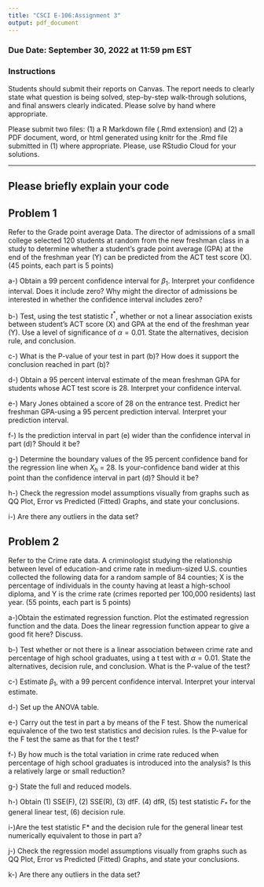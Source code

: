 ```yaml
---
title: "CSCI E-106:Assignment 3"
output: pdf_document
---
```

### Due Date: September 30, 2022 at 11:59 pm EST
### Instructions

Students should submit their reports on Canvas. The report needs to clearly state what question is being solved, step-by-step walk-through solutions, and final answers clearly indicated. Please solve by hand where appropriate.

Please submit two files: (1) a R Markdown file (.Rmd extension) and (2) a PDF document, word, or html generated using knitr for the .Rmd file submitted in (1) where appropriate. Please, use RStudio Cloud for your solutions.

--------------------------------------------------------------------------------------


## Please briefly explain your code ##

## Problem 1

Refer to the Grade point average Data. The director of admissions of a small college selected 120 students at random from the new freshman class in a study to determine whether a student's grade point average (GPA) at the end of the freshman year (Y) can be predicted from the ACT test score (X). (45 points, each part is 5 points)

a-) Obtain a 99 percent confidence interval for $\beta_{1}$. Interpret your confidence interval. Does it include zero? Why might the director of admissions be interested in whether the confidence interval includes zero?

b-) Test, using the test statistic $t^{*}$, whether or not a linear association exists between student's ACT score (X) and GPA at the end of the freshman year (Y). Use a level of significance of $\alpha=0.01$. State the alternatives, decision rule, and conclusion.

c-) What is the P-value of your test in part (b)? How does it support the conclusion reached in part (b)?

d-) Obtain a 95 percent interval estimate of the mean freshman GPA for students whose ACT test score is 28. Interpret your confidence interval.

e-) Mary Jones obtained a score of 28 on the entrance test. Predict her freshman GPA-using a 95 percent prediction interval. Interpret your prediction interval.

f-) Is the prediction interval in part (e) wider than the confidence interval in part (d)? Should it be?

g-) Determine the boundary values of the 95 percent confidence band for the regression line when $X_{h}$ = 28. Is your-confidence band wider at this point than the confidence interval in part (d)? Should it be?

h-) Check the regression model assumptions visually from graphs such as QQ Plot, Error vs Predicted (Fitted) Graphs, and state your conclusions.

i-) Are there any outliers in the data set?

## Problem 2

Refer to the Crime rate data. A criminologist studying the relationship between level of education-and crime rate in medium-sized U.S. counties collected the following data for a random sample of 84 counties;
X is the percentage of individuals in the county having at least a high-school diploma, and
Y is the crime rate (crimes reported per 100,000 residents) last year. (55 points, each part is 5 points)

a-)Obtain the estimated regression function. Plot the estimated regression function and the data. Does the linear regression function appear to give a good fit here? Discuss.

b-) Test whether or not there is a linear association between crime rate and percentage of high school graduates, using a t test with $\alpha =0.01$. State the alternatives, decision rule, and conclusion. What is the P-value of the test?

c-) Estimate $\beta_{1}$, with a 99 percent confidence interval. Interpret your interval estimate.

d-) Set up the ANOVA table.

e-) Carry out the test in part a by means of the F test. Show the numerical equivalence of the two test statistics and decision rules. Is the P-value for the F test the same as that for the t test?

f-) By how much is the total variation in crime rate reduced when percentage of high school graduates is introduced into the analysis? Is this a relatively large or small reduction?

g-) State the full and reduced models.

h-) Obtain (1) SSE(F), (2) SSE(R), (3) dfF. (4) dfR, (5) test statistic $F_{*}$ for the general linear test, (6) decision rule.

i-)Are the test statistic F* and the decision rule for the general linear test numerically equivalent
to those in part a?

j-) Check the regression model assumptions visually from graphs such as QQ Plot, Error vs Predicted (Fitted) Graphs, and state your conclusions.

k-) Are there any outliers in the data set?







